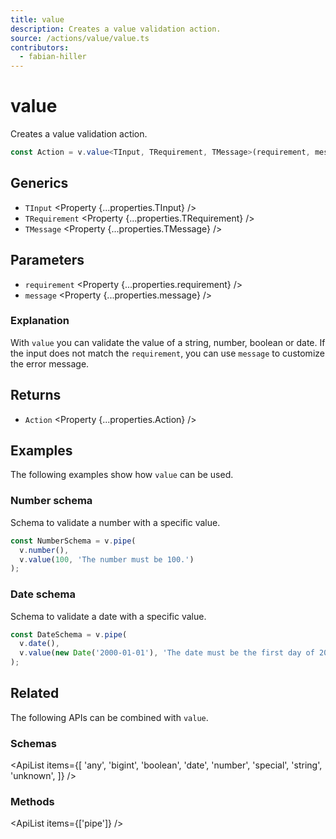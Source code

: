 ```yaml
---
title: value
description: Creates a value validation action.
source: /actions/value/value.ts
contributors:
  - fabian-hiller
---
```



# value

Creates a value validation action.

```ts
const Action = v.value<TInput, TRequirement, TMessage>(requirement, message);
```

## Generics

- `TInput` <Property {...properties.TInput} />
- `TRequirement` <Property {...properties.TRequirement} />
- `TMessage` <Property {...properties.TMessage} />

## Parameters

- `requirement` <Property {...properties.requirement} />
- `message` <Property {...properties.message} />

### Explanation

With `value` you can validate the value of a string, number, boolean or date. If the input does not match the `requirement`, you can use `message` to customize the error message.

## Returns

- `Action` <Property {...properties.Action} />

## Examples

The following examples show how `value` can be used.

### Number schema

Schema to validate a number with a specific value.

```ts
const NumberSchema = v.pipe(
  v.number(),
  v.value(100, 'The number must be 100.')
);
```

### Date schema

Schema to validate a date with a specific value.

```ts
const DateSchema = v.pipe(
  v.date(),
  v.value(new Date('2000-01-01'), 'The date must be the first day of 2000.')
);
```

## Related

The following APIs can be combined with `value`.

### Schemas

<ApiList
  items={[
    'any',
    'bigint',
    'boolean',
    'date',
    'number',
    'special',
    'string',
    'unknown',
  ]}
/>

### Methods

<ApiList items={['pipe']} />
